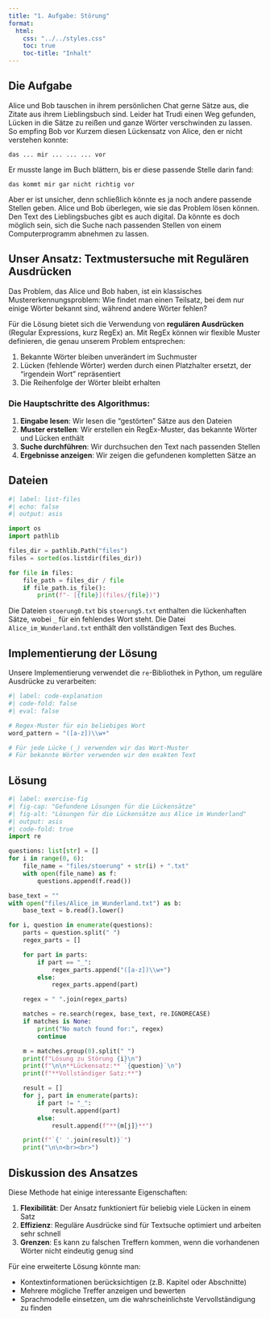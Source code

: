 ```yaml
---
title: "1. Aufgabe: Störung"
format:
  html:
    css: "../../styles.css"
    toc: true
    toc-title: "Inhalt"
---
```


::: {.callout-note appearance="simple"}
## Die Aufgabe
Alice und Bob tauschen in ihrem persönlichen Chat
gerne Sätze aus, die Zitate aus ihrem Lieblingsbuch sind. Leider hat Trudi einen Weg gefunden,
Lücken in die Sätze zu reißen und ganze Wörter
verschwinden zu lassen. So empfing Bob vor
Kurzem diesen Lückensatz von Alice, den er nicht
verstehen konnte:

`das ... mir ... ... ... vor`

Er musste lange im Buch blättern, bis er diese
passende Stelle darin fand:

`das kommt mir gar nicht richtig vor`

Aber er ist unsicher, denn schließlich könnte es ja
noch andere passende Stellen geben.
Alice und Bob überlegen, wie sie das Problem
lösen können. Den Text des Lieblingsbuches gibt
es auch digital. Da könnte es doch möglich sein,
sich die Suche nach passenden Stellen von einem
Computerprogramm abnehmen zu lassen.
:::

## Unser Ansatz: Textmustersuche mit Regulären Ausdrücken

Das Problem, das Alice und Bob haben, ist ein klassisches Mustererkennungsproblem: Wie findet man einen Teilsatz, bei dem nur einige Wörter bekannt sind, während andere Wörter fehlen?

Für die Lösung bietet sich die Verwendung von **regulären Ausdrücken** (Regular Expressions, kurz RegEx) an. Mit RegEx können wir flexible Muster definieren, die genau unserem Problem entsprechen:

1. Bekannte Wörter bleiben unverändert im Suchmuster
2. Lücken (fehlende Wörter) werden durch einen Platzhalter ersetzt, der "irgendein Wort" repräsentiert
3. Die Reihenfolge der Wörter bleibt erhalten

### Die Hauptschritte des Algorithmus:

1. **Eingabe lesen**: Wir lesen die "gestörten" Sätze aus den Dateien
2. **Muster erstellen**: Wir erstellen ein RegEx-Muster, das bekannte Wörter und Lücken enthält
3. **Suche durchführen**: Wir durchsuchen den Text nach passenden Stellen
4. **Ergebnisse anzeigen**: Wir zeigen die gefundenen kompletten Sätze an

## Dateien
```python
#| label: list-files
#| echo: false
#| output: asis

import os
import pathlib

files_dir = pathlib.Path("files")
files = sorted(os.listdir(files_dir))

for file in files:
    file_path = files_dir / file
    if file_path.is_file():
        print(f"- [{file}](files/{file})")
```

::: {.callout-tip}
Die Dateien `stoerung0.txt` bis `stoerung5.txt` enthalten die lückenhaften Sätze, wobei `_` für ein fehlendes Wort steht. Die Datei `Alice_im_Wunderland.txt` enthält den vollständigen Text des Buches.
:::

## Implementierung der Lösung

Unsere Implementierung verwendet die `re`-Bibliothek in Python, um reguläre Ausdrücke zu verarbeiten:

```python
#| label: code-explanation
#| code-fold: false
#| eval: false

# Regex-Muster für ein beliebiges Wort
word_pattern = "([a-z])\\w+"

# Für jede Lücke (_) verwenden wir das Wort-Muster
# Für bekannte Wörter verwenden wir den exakten Text
```

## Lösung
```python
#| label: exercise-fig
#| fig-cap: "Gefundene Lösungen für die Lückensätze"
#| fig-alt: "Lösungen für die Lückensätze aus Alice im Wunderland"
#| output: asis
#| code-fold: true
import re

questions: list[str] = []
for i in range(0, 6):
    file_name = "files/stoerung" + str(i) + ".txt"
    with open(file_name) as f:
        questions.append(f.read())

base_text = ""
with open("files/Alice_im_Wunderland.txt") as b:
    base_text = b.read().lower()

for i, question in enumerate(questions):
    parts = question.split(" ")
    regex_parts = []

    for part in parts:
        if part == "_":
            regex_parts.append("([a-z])\\w+")
        else:
            regex_parts.append(part)

    regex = " ".join(regex_parts)

    matches = re.search(regex, base_text, re.IGNORECASE)
    if matches is None:
        print("No match found for:", regex)
        continue

    m = matches.group(0).split(" ")
    print(f"Lösung zu Störung {i}\n")
    print(f"\n\n**Lückensatz:** `{question}`\n")
    print(f"**Vollständiger Satz:**")

    result = []
    for j, part in enumerate(parts):
        if part != "_":
            result.append(part)
        else:
            result.append(f"**{m[j]}**")

    print(f"`{' '.join(result)}`")
    print("\n\n<br><br>")
```

## Diskussion des Ansatzes

Diese Methode hat einige interessante Eigenschaften:

1. **Flexibilität**: Der Ansatz funktioniert für beliebig viele Lücken in einem Satz
2. **Effizienz**: Reguläre Ausdrücke sind für Textsuche optimiert und arbeiten sehr schnell
3. **Grenzen**: Es kann zu falschen Treffern kommen, wenn die vorhandenen Wörter nicht eindeutig genug sind

Für eine erweiterte Lösung könnte man:

- Kontextinformationen berücksichtigen (z.B. Kapitel oder Abschnitte)
- Mehrere mögliche Treffer anzeigen und bewerten
- Sprachmodelle einsetzen, um die wahrscheinlichste Vervollständigung zu finden
